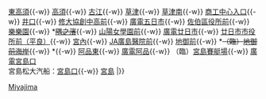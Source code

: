 {{鐵道路線|
| 模板名稱 = 宮島線
| 名稱 = <small>[[廣島電鐵]]</small> [[宮島線]]、{{link-ja|宮島松大汽船|宮島松大汽船}}
| 代表色 = #ff0000
| 背景顏色 = #FFFFFF 
| 車站列表 =  （[[Template:廣島電鐵本線|土橋、紙屋町方向]] ←）[[廣電西廣島站|廣電西廣島]]{{-w}} [[東高須站|東高須]]{{-w}} [[高須站|高須]]{{-w}} [[古江站|古江]]{{-w}} [[草津站 (廣島縣)|草津]]{{-w}} [[草津南站|草津南]]{{-w}} [[商工中心入口站|商工中心入口]]{{-w}} [[井口站 (廣島縣)|井口]]{{-w}} [[修大協創中高前站|修大協創中高前]]{{-w}} [[廣電五日市站|廣電五日市]]{{-w}} [[佐伯區役所前站|佐伯區役所前]]{{-w}} [[樂樂園站|樂樂園]]{{-w}} *<del>[[樂樂園站#歷史|隅之濱]]</del>{{-w}} [[山陽女學園前站|山陽女學園前]]{{-w}} [[廣電廿日市站|廣電廿日市]]{{-w}} [[廿日市市役所前站|廿日市市役所前（平良）]]{{-w}} [[宮內站 (廣島縣)|宮內]]{{-w}} [[JA廣島醫院前站|JA廣島醫院前]]{{-w}} [[地御前站|地御前]]{{-w}} *<del>（臨）[[地御前站#歷史|地御前海岸]]</del>{{-w}} *<del>{{link-ja|新宮島站|新宮島駅|新宮島}}</del>{{-w}} [[阿品东站|阿品東]]{{-w}} [[廣電阿品站|廣電阿品]]{{-w}} （臨）[[宮島賽艇場站|宮島賽艇場]]{{-w}} [[廣電宮島口站|廣電宮島口]]<br />宮島松大汽船：[[廣電宮島口站|宮島口]]{{-w}} [[宮島棧橋|宮島]]
|}}<noinclude>
[[Category:廣島電鐵路線模板|Miyajima]]
</noinclude>